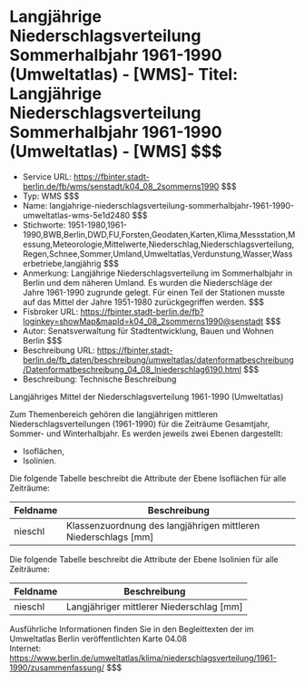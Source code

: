 # Langjährige Niederschlagsverteilung Sommerhalbjahr 1961-1990 (Umweltatlas) - [WMS]- Titel: Langjährige Niederschlagsverteilung Sommerhalbjahr 1961-1990 (Umweltatlas) - [WMS] $$$
- Service URL: https://fbinter.stadt-berlin.de/fb/wms/senstadt/k04_08_2sommerns1990 $$$
- Typ: WMS $$$
- Name: langjahrige-niederschlagsverteilung-sommerhalbjahr-1961-1990-umweltatlas-wms-5e1d2480 $$$
- Stichworte: 1951-1980,1961-1990,BWB,Berlin,DWD,FU,Forsten,Geodaten,Karten,Klima,Messstation,Messung,Meteorologie,Mittelwerte,Niederschlag,Niederschlagsverteilung,Regen,Schnee,Sommer,Umland,Umweltatlas,Verdunstung,Wasser,Wasserbetriebe,langjährig $$$
- Anmerkung: Langjährige Niederschlagsverteilung im Sommerhalbjahr in Berlin und dem näheren Umland. Es wurden die Niederschläge der Jahre 1961-1990 zugrunde gelegt. Für einen Teil der Stationen musste auf das Mittel der Jahre 1951-1980 zurückgegriffen werden. $$$
- Fisbroker URL: https://fbinter.stadt-berlin.de/fb?loginkey=showMap&mapId=k04_08_2sommerns1990@senstadt $$$
- Autor: Senatsverwaltung für Stadtentwicklung, Bauen und Wohnen Berlin $$$
- Beschreibung URL: https://fbinter.stadt-berlin.de/fb_daten/beschreibung/umweltatlas/datenformatbeschreibung/Datenformatbeschreibung_04_08_lniederschlag6190.html $$$
- Beschreibung: Technische Beschreibung 

Langjähriges Mittel der Niederschlagsverteilung 1961-1990 (Umweltatlas)

Zum Themenbereich gehören die langjährigen mittleren Niederschlagsverteilungen (1961-1990) für die Zeiträume Gesamtjahr, Sommer- und Winterhalbjahr. Es werden jeweils zwei Ebenen dargestellt:

* Isoflächen,
* Isolinien.

Die folgende Tabelle beschreibt die Attribute der Ebene Isoflächen für alle Zeiträume:

| **Feldname** | **Beschreibung**                                                 |
| ------------ | ---------------------------------------------------------------- |
| nieschl      | Klassenzuordnung des langjährigen mittleren Niederschlags \[mm\] |

Die folgende Tabelle beschreibt die Attribute der Ebene Isolinien für alle Zeiträume:

| **Feldname** | **Beschreibung**                           |
| ------------ | ------------------------------------------ |
| nieschl      | Langjähriger mittlerer Niederschlag \[mm\] |

Ausführliche Informationen finden Sie in den Begleittexten der im Umweltatlas Berlin veröffentlichten Karte 04.08  
Internet: https://www.berlin.de/umweltatlas/klima/niederschlagsverteilung/1961-1990/zusammenfassung/ $$$
